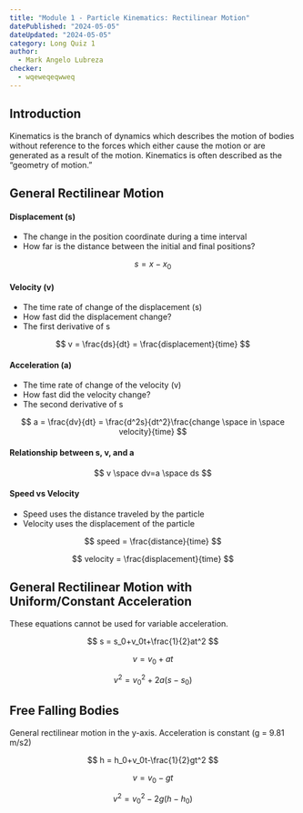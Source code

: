 ```yaml
---
title: "Module 1 - Particle Kinematics: Rectilinear Motion"
datePublished: "2024-05-05"
dateUpdated: "2024-05-05"
category: Long Quiz 1
author: 
  - Mark Angelo Lubreza
checker: 
  - wqeweqeqwweq
---
```


## Introduction
Kinematics is the branch of dynamics which describes the motion of bodies without reference to the forces which either cause the motion or are generated as a result of the motion. Kinematics is often described as the “geometry of motion.”

## General Rectilinear Motion
#### Displacement (s) 
* The change in the position coordinate during a time interval 
* How far is the distance between the initial and final positions?

$$ s = x - x_{0} $$

#### Velocity (v)
* The time rate of change of the displacement (s) 
* How fast did the displacement change?
* The first derivative of s

$$ v = \frac{ds}{dt} = \frac{displacement}{time} $$

#### Acceleration (a) 
* The time rate of change of the velocity (v)
* How fast did the velocity change?
* The second derivative of s

$$ a = \frac{dv}{dt} = \frac{d^2s}{dt^2}\frac{change \space in \space velocity}{time} $$

#### Relationship between s, v, and a
$$ v \space dv=a \space ds $$

#### Speed vs Velocity
* Speed uses the distance traveled by the particle
* Velocity uses the displacement of the particle

$$ speed = \frac{distance}{time} $$

$$ velocity = \frac{displacement}{time} $$

## General Rectilinear Motion with Uniform/Constant Acceleration
These equations cannot be used for variable acceleration.

$$ s = s_0+v_0t+\frac{1}{2}at^2 $$

$$ v=v_0+at $$

$$ v^2=v^2_0+2a(s-s_0) $$

## Free Falling Bodies
General rectilinear motion in the y-axis. Acceleration is constant (g = 9.81 m/s2)

$$ h = h_0+v_0t-\frac{1}{2}gt^2 $$

$$ v=v_0-gt $$

$$ v^2=v^2_0-2g(h-h_0) $$

